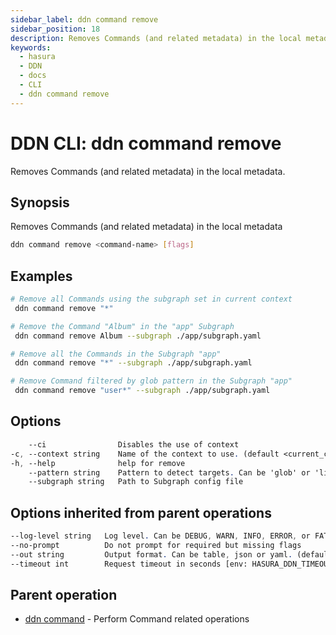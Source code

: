 ```yaml
---
sidebar_label: ddn command remove
sidebar_position: 18
description: Removes Commands (and related metadata) in the local metadata using the DDN CLI
keywords:
  - hasura
  - DDN
  - docs
  - CLI
  - ddn command remove
---
```


# DDN CLI: ddn command remove

Removes Commands (and related metadata) in the local metadata.

## Synopsis

Removes Commands (and related metadata) in the local metadata

```bash
ddn command remove <command-name> [flags]
```

## Examples

```bash
# Remove all Commands using the subgraph set in current context
 ddn command remove "*"

# Remove the Command "Album" in the "app" Subgraph
 ddn command remove Album --subgraph ./app/subgraph.yaml

# Remove all the Commands in the Subgraph "app"
 ddn command remove "*" --subgraph ./app/subgraph.yaml

# Remove Command filtered by glob pattern in the Subgraph "app"
 ddn command remove "user*" --subgraph ./app/subgraph.yaml
```

## Options

```sass
    --ci                Disables the use of context
-c, --context string    Name of the context to use. (default <current_context>)
-h, --help              help for remove
    --pattern string    Pattern to detect targets. Can be 'glob' or 'literal'. (default "glob")
    --subgraph string   Path to Subgraph config file
```

## Options inherited from parent operations

```sass
--log-level string   Log level. Can be DEBUG, WARN, INFO, ERROR, or FATAL. (default "INFO")
--no-prompt          Do not prompt for required but missing flags
--out string         Output format. Can be table, json or yaml. (default "table")
--timeout int        Request timeout in seconds [env: HASURA_DDN_TIMEOUT] (default 100)
```

## Parent operation

- [ddn command](/cli/commands/ddn_command) - Perform Command related operations
